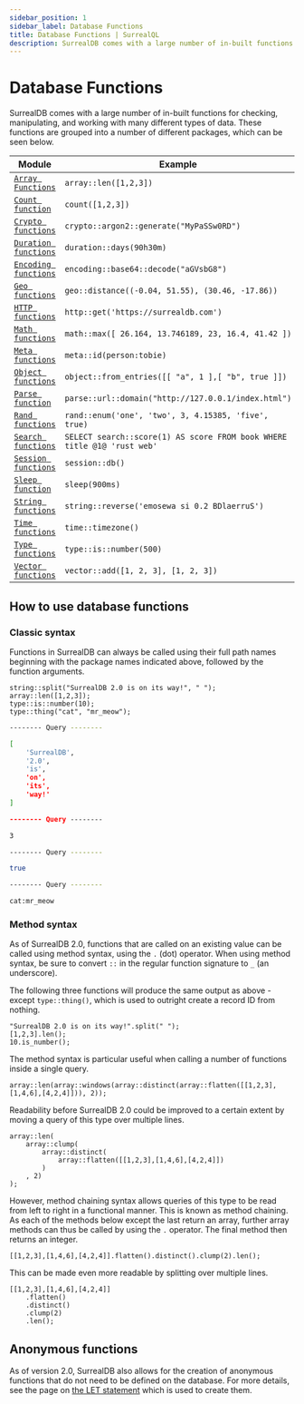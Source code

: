 ```yaml
---
sidebar_position: 1
sidebar_label: Database Functions
title: Database Functions | SurrealQL
description: SurrealDB comes with a large number of in-built functions for checking, manipulating, and working with many different types of data.
---
```


# Database Functions

SurrealDB comes with a large number of in-built functions for checking, manipulating, and working with many different types of data. These functions are grouped into a number of different packages, which can be seen below.

<table>
  <thead>
    <tr>
      <th scope="col">Module</th>
      <th scope="col">Example</th>
    </tr>
  </thead>
  <tbody>
    <tr>
      <td scope="row" data-label="Module"><a href="/docs/surrealdb/surrealql/functions/database/array"><code>Array Functions</code></a></td>
      <td scope="row" data-label="Example"><code>array::len([1,2,3])</code></td>
    </tr>
    <tr>
      <td scope="row" data-label="Module"><a href="/docs/surrealdb/surrealql/functions/database/count"><code>Count function</code></a></td>
      <td scope="row" data-label="Example"><code>count([1,2,3])</code></td>
    </tr>
    <tr>
      <td scope="row" data-label="Module"><a href="/docs/surrealdb/surrealql/functions/database/crypto"><code>Crypto functions</code></a></td>
      <td scope="row" data-label="Example"><code>crypto::argon2::generate("MyPaSSw0RD")</code></td>
    </tr>
    <tr>
      <td scope="row" data-label="Module"><a href="/docs/surrealdb/surrealql/functions/database/duration"><code>Duration functions</code></a></td>
      <td scope="row" data-label="Example"><code>duration::days(90h30m)</code></td>
    </tr>
    <tr>
      <td scope="row" data-label="Module"><a href="/docs/surrealdb/surrealql/functions/database/encoding"><code>Encoding functions</code></a></td>
      <td scope="row" data-label="Example"><code>encoding::base64::decode("aGVsbG8")</code></td>
    </tr>
    <tr>
      <td scope="row" data-label="Module"><a href="/docs/surrealdb/surrealql/functions/database/geo"><code>Geo functions</code></a></td>
      <td scope="row" data-label="Example"><code>geo::distance((-0.04, 51.55), (30.46, -17.86))</code></td>
    </tr>
    <tr>
      <td scope="row" data-label="Module"><a href="/docs/surrealdb/surrealql/functions/database/http"><code>HTTP functions</code></a></td>
      <td scope="row" data-label="Example"><code>http::get('https://surrealdb.com')</code></td>
    </tr>
    <tr>
      <td scope="row" data-label="Module"><a href="/docs/surrealdb/surrealql/functions/database/math"><code>Math functions</code></a></td>
      <td scope="row" data-label="Example"><code>math::max([ 26.164, 13.746189, 23, 16.4, 41.42 ])</code></td>
    </tr>
    <tr>
      <td scope="row" data-label="Module"><a href="/docs/surrealdb/surrealql/functions/database/meta"><code>Meta functions</code></a></td>
      <td scope="row" data-label="Example"><code>meta::id(person:tobie)</code></td>
    </tr>
    <tr>
      <td scope="row" data-label="Module"><a href="/docs/surrealdb/surrealql/functions/database/object"><code>Object functions</code></a></td>
      <td scope="row" data-label="Example"><code>object::from_entries([[ "a", 1 ],[ "b", true ]])</code></td>
    </tr>
    <tr>
      <td scope="row" data-label="Module"><a href="/docs/surrealdb/surrealql/functions/database/parse"><code>Parse function</code></a></td>
      <td scope="row" data-label="Example"><code>parse::url::domain("http://127.0.0.1/index.html")</code></td>
    </tr>
    <tr>
      <td scope="row" data-label="Module"><a href="/docs/surrealdb/surrealql/functions/database/rand"><code>Rand functions</code></a></td>
      <td scope="row" data-label="Example"><code>rand::enum('one', 'two', 3, 4.15385, 'five', true)</code></td>
    </tr>
    <tr>
      <td scope="row" data-label="Module"><a href="/docs/surrealdb/surrealql/functions/database/search"><code>Search functions</code></a></td>
      <td scope="row" data-label="Example"><code>SELECT search::score(1) AS score FROM book WHERE title @1@ 'rust web'</code></td>
    </tr>
    <tr>
      <td scope="row" data-label="Module"><a href="/docs/surrealdb/surrealql/functions/database/session"><code>Session functions</code></a></td>
      <td scope="row" data-label="Example"><code>session::db()</code></td>
    </tr>
    <tr>
      <td scope="row" data-label="Module"><a href="/docs/surrealdb/surrealql/functions/database/sleep"><code>Sleep function</code></a></td>
      <td scope="row" data-label="Example"><code>sleep(900ms)</code></td>
    </tr>
    <tr>
      <td scope="row" data-label="Module"><a href="/docs/surrealdb/surrealql/functions/database/string"><code>String functions</code></a></td>
      <td scope="row" data-label="Example"><code>string::reverse('emosewa si 0.2 BDlaerruS')</code></td>
    </tr>
    <tr>
      <td scope="row" data-label="Module"><a href="/docs/surrealdb/surrealql/functions/database/time"><code>Time functions</code></a></td>
      <td scope="row" data-label="Example"><code>time::timezone()</code></td>
    </tr>
    <tr>
      <td scope="row" data-label="Module"><a href="/docs/surrealdb/surrealql/functions/database/type"><code>Type functions</code></a></td>
      <td scope="row" data-label="Example"><code>type::is::number(500)</code></td>
    </tr>
    <tr>
      <td scope="row" data-label="Module"><a href="/docs/surrealdb/surrealql/functions/database/vector"><code>Vector functions</code></a></td>
      <td scope="row" data-label="Example"><code>vector::add([1, 2, 3], [1, 2, 3])</code></td>
    </tr>
  </tbody>
</table>

## How to use database functions

### Classic syntax

Functions in SurrealDB can always be called using their full path names beginning with the package names indicated above, followed by the function arguments.

```surql
string::split("SurrealDB 2.0 is on its way!", " ");
array::len([1,2,3]);
type::is::number(10);
type::thing("cat", "mr_meow");
```

```bash title="Response"
-------- Query --------

[
	'SurrealDB',
	'2.0',
	'is',
	'on',
	'its',
	'way!'
]

-------- Query --------

3

-------- Query --------

true

-------- Query --------

cat:mr_meow
```

### Method syntax

As of SurrealDB 2.0, functions that are called on an existing value can be called using method syntax, using the `.` (dot) operator. When using method syntax, be sure to convert `::` in the regular function signature to `_` (an underscore).

The following three functions will produce the same output as above - except `type::thing()`, which is used to outright create a record ID from nothing.

```surql
"SurrealDB 2.0 is on its way!".split(" ");
[1,2,3].len();
10.is_number();
```

The method syntax is particular useful when calling a number of functions inside a single query.

```surql
array::len(array::windows(array::distinct(array::flatten([[1,2,3],[1,4,6],[4,2,4]])), 2));
```

Readability before SurrealDB 2.0 could be improved to a certain extent by moving a query of this type over multiple lines.

```surql
array::len(
    array::clump(
        array::distinct(
            array::flatten([[1,2,3],[1,4,6],[4,2,4]])
        )
    , 2)
);
```

However, method chaining syntax allows queries of this type to be read from left to right in a functional manner. This is known as method chaining. As each of the methods below except the last return an array, further array methods can thus be called by using the `.` operator. The final method then returns an integer.

```surql
[[1,2,3],[1,4,6],[4,2,4]].flatten().distinct().clump(2).len();
```

This can be made even more readable by splitting over multiple lines.

```surql
[[1,2,3],[1,4,6],[4,2,4]]
    .flatten()
    .distinct()
    .clump(2)
    .len();
```

## Anonymous functions

As of version 2.0, SurrealDB also allows for the creation of anonymous functions that do not need to be defined on the database. For more details, see the page on [the LET statement](../surrealql/statements/let#anonymous-functions) which is used to create them.